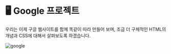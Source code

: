 # 🖥 Google 프로젝트

우리는 이제 구글 웹사이트를 함께 똑같이 따라 만들어 보며, 조금 더 구체적인 HTML의 개념과 CSS에 대해서 살펴보도록 하겠습니다.

![google](/images/posts/html-intro/google.png)

